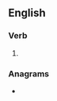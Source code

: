 ==English==

===Verb===
{{head|en|verb form}}

# {{en-past of|satirise}}

===Anagrams===
* {{anagrams|en|a=adeiirsst|Aristides|asteriids}}